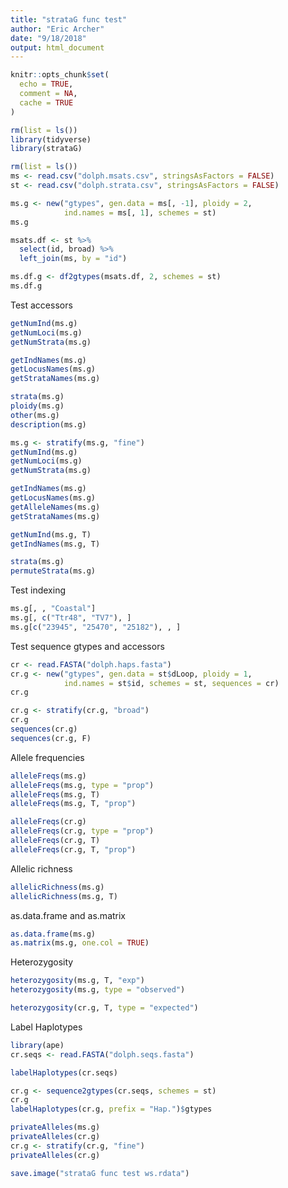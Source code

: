 ```yaml
---
title: "strataG func test"
author: "Eric Archer"
date: "9/18/2018"
output: html_document
---
```


```r
knitr::opts_chunk$set(
  echo = TRUE,
  comment = NA,
  cache = TRUE
)
```

```r
rm(list = ls())
library(tidyverse)
library(strataG)

rm(list = ls())
ms <- read.csv("dolph.msats.csv", stringsAsFactors = FALSE)
st <- read.csv("dolph.strata.csv", stringsAsFactors = FALSE) 

ms.g <- new("gtypes", gen.data = ms[, -1], ploidy = 2,
            ind.names = ms[, 1], schemes = st)
ms.g

msats.df <- st %>% 
  select(id, broad) %>% 
  left_join(ms, by = "id")

ms.df.g <- df2gtypes(msats.df, 2, schemes = st)
ms.df.g
```


Test accessors
```r
getNumInd(ms.g)
getNumLoci(ms.g)
getNumStrata(ms.g)

getIndNames(ms.g)
getLocusNames(ms.g)
getStrataNames(ms.g)

strata(ms.g)
ploidy(ms.g)
other(ms.g)
description(ms.g)
```

```r
ms.g <- stratify(ms.g, "fine")
getNumInd(ms.g)
getNumLoci(ms.g)
getNumStrata(ms.g)

getIndNames(ms.g)
getLocusNames(ms.g)
getAlleleNames(ms.g)
getStrataNames(ms.g)

getNumInd(ms.g, T)
getIndNames(ms.g, T)
```

```r
strata(ms.g)
permuteStrata(ms.g)
```

Test indexing
```r
ms.g[, , "Coastal"]
ms.g[, c("Ttr48", "TV7"), ]
ms.g[c("23945", "25470", "25182"), , ]
```

Test sequence gtypes and accessors
```r
cr <- read.FASTA("dolph.haps.fasta") 
cr.g <- new("gtypes", gen.data = st$dLoop, ploidy = 1,
            ind.names = st$id, schemes = st, sequences = cr)
cr.g

cr.g <- stratify(cr.g, "broad")
cr.g
sequences(cr.g)
sequences(cr.g, F)
```

Allele frequencies
```r
alleleFreqs(ms.g)
alleleFreqs(ms.g, type = "prop")
alleleFreqs(ms.g, T)
alleleFreqs(ms.g, T, "prop")

alleleFreqs(cr.g)
alleleFreqs(cr.g, type = "prop")
alleleFreqs(cr.g, T)
alleleFreqs(cr.g, T, "prop")
```


Allelic richness
```r
allelicRichness(ms.g)
allelicRichness(ms.g, T)
```


as.data.frame and as.matrix
```r
as.data.frame(ms.g)
as.matrix(ms.g, one.col = TRUE)
```

Heterozygosity
```r
heterozygosity(ms.g, T, "exp")
heterozygosity(ms.g, type = "observed")

heterozygosity(cr.g, T, type = "expected")
```

Label Haplotypes
```r
library(ape)
cr.seqs <- read.FASTA("dolph.seqs.fasta")

labelHaplotypes(cr.seqs)

cr.g <- sequence2gtypes(cr.seqs, schemes = st)
cr.g
labelHaplotypes(cr.g, prefix = "Hap.")$gtypes 
```

```r
privateAlleles(ms.g)
privateAlleles(cr.g)
cr.g <- stratify(cr.g, "fine")
privateAlleles(cr.g)
```





```r
save.image("strataG func test ws.rdata")
```

